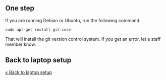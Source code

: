 == One step ==

If you are running Debian or Ubuntu, run the following command:

 sudo apt-get install git-core

That will install the git version control system. If you get an error, let a staff member know.

== Back to laptop setup ==

[[laptop setup|&laquo; Back to laptop setup]]

